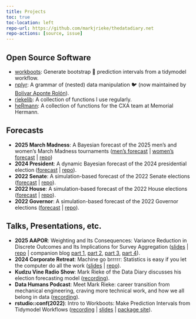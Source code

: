 ```yaml
---
title: Projects
toc: true
toc-location: left
repo-url: https://github.com/markjrieke/thedatadiary.net
repo-actions: [source, issue]
---
```


## Open Source Software

* [workboots](https://markjrieke.github.io/workboots/): Generate bootstrap 🥾 prediction intervals from a tidymodel workflow.
* [nplyr](https://jibarozzo.github.io/nplyr/): A grammar of (nested) data manipulation 🐦 (now maintained by [Bolívar Aponte Rolón](https://github.com/jibarozzo)).
* [riekelib](https://markjrieke.github.io/riekelib/): A collection of functions I use regularly.
* [heRmann](https://markjrieke.github.io/heRmann/): A collection of functions for the CXA team at Memorial Hermann.

## Forecasts

* **2025 March Madness**: A Bayesian forecast of the 2025 men's and women's March Madness tournaments ([men's forecast ](2025-march-madness/mens.qmd) | [women's forecast](2025-march-madness/womens.qmd) | [repo](https://github.com/markjrieke/2025-march-madness))
* **2024 President**: A dynamic Bayesian forecast of the 2024 presidential election ([forecast](2024-potus/National.qmd) | [repo](https://github.com/markjrieke/2024-potus)). 
* **2022 Senate**: A simulation-based forecast of the 2022 Senate elections ([forecast](2022-midterms/senate.qmd) | [repo](https://github.com/markjrieke/2022-midterm-forecasts)).
* **2022 House**: A simulation-based forecast of the 2022 House elections ([forecast](2022-midterms/house.qmd) | [repo](https://github.com/markjrieke/2022-midterm-forecasts)).
* **2022 Governor**: A simulation-based forecast of the 2022 Governor elections ([forecast](2022-midterms/governor.qmd) | [repo](https://github.com/markjrieke/2022-midterm-forecasts)).

## Talks, Presentations, etc.

* **2025 AAPOR**: Weighting and Its Consequences: Variance Reduction in Discrete Outcomes and Its Implications for Survey Aggregation ([slides](https://markjrieke.github.io/2025-aapor/) | [repo](https://github.com/markjrieke/2025-aapor) | companion blog [part 1](../posts/2025-02-15-aapor-01/index.qmd), [part 2](../posts/2025-04-20-aapor-02/index.qmd), [part 3](../posts/2025-05-04-aapor-03/index.qmd), [part 4](../posts/2025-05-08-aapor-04/index.qmd)).
* **2024 Corporate Retreat**: Machine go brrrrr: Statistics is easy if you let the computer do all the work ([slides](https://markjrieke.github.io/2024-corporate-retreat/statistics-is-fun.html) | [repo](https://github.com/markjrieke/2024-corporate-retreat)).
* **Kudzu Vine Radio Show**: Mark Rieke of the Data Diary discusses his election forecasting model ([recording](https://www.blogtalkradio.com/kudzu/2024/09/29/mark-rieke-of-the-data-diary)).
* **Data Humans Podcast**: Meet Mark Rieke: career transition from mechanical engineering, craving more technical work, and how we all belong in data ([recording](https://open.spotify.com/episode/3WYo7Fmiv03ujIJHUs8sYh)).
* **rstudio::conf(2022)**: Intro to Workboots: Make Prediction Intervals from Tidymodel Workflows ([recording](https://www.youtube.com/watch?v=F4osY469UoY) | [slides](https://github.com/markjrieke/rstudio-conf-2022) | [package site](https://markjrieke.github.io/workboots/)).

